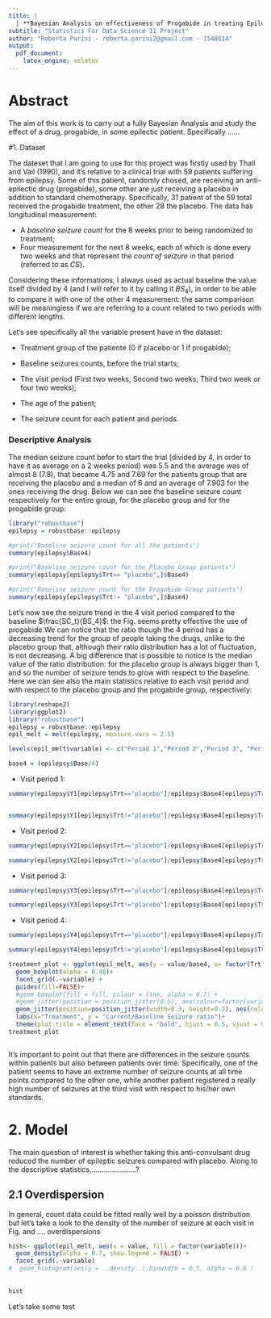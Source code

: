 ---
title: |
  | **Bayesian Analysis on effectiveness of Progabide in treating Epilepsy Seizure**
subtitle: "Statistics For Data Science II Project"
author: "Roberta Parisi - roberta.parisi2@gmail.com - 1548814"
output:
  pdf_document:
    latex_engine: xelatex
---

# Abstract

The aim of this work is to carry out a fully Bayesian Analysis and study the effect of a drug, progabide, in some epilectic patient. Specifically ...... 


#1. Dataset

The dateset that I am going to use for this project was firstly used by Thall and Vail (1990), and it's relative to a clinical trial with 59 patients suffering from epilepsy. Some of this patient, randomly chosed, are receiving an anti-epilectic drug (progabide), some other are just receiving a placebo in addition to standard chemotherapy. Specifically, 31 patient of the 59 total received the progabide treatment, the other 28 the placebo. The data has longitudinal measurement: 

- A *baseline seizure count* for the 8 weeks prior to being randomized to treatment;
- Four measurement for the next 8 weeks, each of which is done every two weeks and that represent the *count of seizure* in that period (referred to as $CS$).


Considering these informations, I always used as actual baseline the value itself divided by 4 (and I will refer to it by calling it $BS_4$), in order to be able to compare it with one of the other 4 measurement: the same comparison will be meaningless if we are referring to a count related to two periods with different lengths.

Let's see specifically all the variable present have in the dataset:

- Treatment group of the patiente (0 if placebo or 1 if progabide);

- Baseline seizures counts, before the trial starts; 

- The visit period (First two weeks, Second two weeks, Third two week or four two weeks); 

- The age of the patient;

- The seizure count for each patient and periods.


### Descriptive Analysis 



The median seizure count befor to start the trial (divided by 4, in order to have it as average on a 2 weeks period) was 5.5 and the average was of almost 8 (7.8), that became 4.75 and 7.69 for the patients group that are receiving the placebo and a median of 6 and an average of 7.903 for the ones receiving the drug. Below we can see the baseline seizure count respectively for the entire group, for the placebo group and for the progabide group:



```{r baseline_summary, echo = FALSE, message=FALSE, warning=FALSE}
library("robustbase")
epilepsy = robustbase::epilepsy

#print("Baseline seizure count for all the patients")
summary(epilepsy$Base4)

#print("Baseline seizure count for the Placebo Group patients")
summary(epilepsy[epilepsy$Trt== "placebo",]$Base4)

#print("Baseline seizure count for the Progabide Group patients")
summary(epilepsy[epilepsy$Trt!= "placebo",]$Base4)

```


Let's now see the seizure trend in the 4 visit period compared to the baseline $\frac{SC_t}{BS_4}$: the Fig. \ref{fig:treatment_plot} seems pretty effective the use of progabide.We can notice that the ratio though the 4 period has a decreasing trend for the group of people taking the drugs, unlike to the placebo group that, although their ratio distribution has a lot of fluctuation, is not decreasing. A big difference that is possible to notice is the median value of the ratio distribution: for the placebo group is always bigger than 1, and so the number of seizure tends to grow with respect to the baseline. Here we can see also the main statistics relative to each visit period and with respect to the placebo group and the progabide group, respectively:

```{r dataset_robustbase,echo=FALSE, results=TRUE, warning=FALSE,message=FALSE}
library(reshape2)
library(ggplot2)
library("robustbase")
epilepsy = robustbase::epilepsy
epil_melt = melt(epilepsy, measure.vars = 2:5)

levels(epil_melt$variable) <- c("Period 1","Period 2","Period 3", "Period 4")

base4 = (epilepsy$Base/4)
```

* Visit period 1:

```{r distoV1Placebo, echo=FALSE}
summary(epilepsy$Y1[epilepsy$Trt=="placebo"]/epilepsy$Base4[epilepsy$Trt=="placebo"])


summary(epilepsy$Y1[epilepsy$Trt!="placebo"]/epilepsy$Base4[epilepsy$Trt!="placebo"])
```

* Visit period 2:

```{r distoV2Placebo, echo=FALSE}
summary(epilepsy$Y2[epilepsy$Trt=="placebo"]/epilepsy$Base4[epilepsy$Trt=="placebo"])

summary(epilepsy$Y2[epilepsy$Trt!="placebo"]/epilepsy$Base4[epilepsy$Trt!="placebo"])
```

* Visit period 3:

```{r distoV3Placebo, echo=FALSE}
summary(epilepsy$Y3[epilepsy$Trt=="placebo"]/epilepsy$Base4[epilepsy$Trt=="placebo"])

summary(epilepsy$Y3[epilepsy$Trt!="placebo"]/epilepsy$Base4[epilepsy$Trt!="placebo"])
```

* Visit period 4:


```{r distoV4Placebo, echo=FALSE}
summary(epilepsy$Y4[epilepsy$Trt=="placebo"]/epilepsy$Base4[epilepsy$Trt=="placebo"])

summary(epilepsy$Y4[epilepsy$Trt!="placebo"]/epilepsy$Base4[epilepsy$Trt!="placebo"])
```



```{r treatment_plot, fig.align='center', fig.height= 4,results= TRUE,echo = FALSE, message=FALSE, warning=FALSE, fig.cap='Rate of current seizure count over the baseline seizure count. The baseline is considerd divided by 4 since it\'s referring to an 8 weeks period.'}
treatment_plot <- ggplot(epil_melt, aes(y = value/base4, x= factor(Trt), fill = factor(variable) )) +
  geom_boxplot(alpha = 0.48)+
  facet_grid(.~variable) +
  guides(fill=FALSE)+
  #geom_boxplot(fill = fill, colour = line, alpha = 0.7) +
  #geom_jitter(position = position_jitter(0.5), aes(colour=factor(variable)))
  geom_jitter(position=position_jitter(width=0.3, height=0.2), aes(colour=factor(variable)), alpha=0.85, show.legend = FALSE)+
  labs(x="Treatment", y = "Current/Baseline Seizure ratio")+
  theme(plot.title = element_text(face = "bold", hjust = 0.5, vjust = 0.5,size = 18))
treatment_plot
```

```{r visit summary, echo = FALSE, message=FALSE, warning=FALSE}

```


It's important to point out that there are differences in the seizure counts within patients but also between patients over time. 
Specifically, one  of the patient seems to have an extreme number of seizure counts at all time points compared to the other one, while another patient registered a really high number of seizures at the third visit with respect to his/her own standards. 


# 2. Model





The main question of interest is whether taking this anti-convulsant drug reduced the number of epileptic seizures compared with placebo. Along to the descriptive statistics,......................? 


## 2.1 Overdispersion
In general, count data could be fitted really well by a poisson distribution but let's take a look to the density of the number of seizure at each visit in Fig. \ref{fig:density_period} and .... overdispersions 


```{r density_period, echo=FALSE, fig.align='center', results= TRUE, message=FALSE, warning=FALSE, fig.cap='Density of the number of seizure for each period', fig.height=4}


hist<- ggplot(epil_melt, aes(x = value, fill = factor(variable)))+
  geom_density(alpha = 0.7, show.legend = FALSE) +
  facet_grid(.~variable) 
#  geom_histogram(aes(y = ..density..),binwidth = 0.5, alpha = 0.6 )
  
  
hist


```
Let's take some test